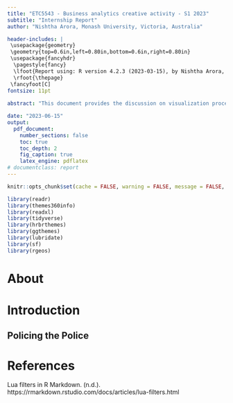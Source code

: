 ```yaml
---
title: "ETC5543 - Business analytics creative activity - S1 2023"
subtitle: "Internship Report"
author: "Nishtha Arora, Monash University, Victoria, Australia"

header-includes: |
 \usepackage{geometry}
 \geometry{top=0.6in,left=0.80in,bottom=0.6in,right=0.80in}
 \usepackage{fancyhdr}
  \pagestyle{fancy}
  \lfoot{Report using: R version 4.2.3 (2023-03-15), by Nishtha Arora, Monash University}
  \rfoot{\thepage}
 \fancyfoot[C]
fontsize: 11pt
    
abstract: "This document provides the discussion on visualization process for selected publishing articles; Decrimianlizing Suicide and Policing the Police, for the organization 360info.org. Details such as, data sources, methodology, findings, significance and motivation for analysis are reported."

date: "2023-06-15"
output:
  pdf_document:
    number_sections: false
    toc: true
    toc_depth: 2
    fig_caption: true
    latex_engine: pdflatex
# documentclass: report      
---
```


```{=openxml}
<w:p><w:r><w:br w:type="page"/></w:r></w:p>
```

\newpage

```r
knitr::opts_chunk$set(cache = FALSE, warning = FALSE, message = FALSE, fig.height = 6, fig.width = 4)
```

```r
library(readr)
library(themes360info)
library(readxl)
library(tidyverse)
library(hrbrthemes)
library(ggthemes)
library(lubridate)
library(sf)
library(rgeos)
```
\newpage

# About



# Introduction




\newpage

## Policing the Police

\newpage



# References

Lua filters in R Markdown. (n.d.). https://rmarkdown.rstudio.com/docs/articles/lua-filters.html